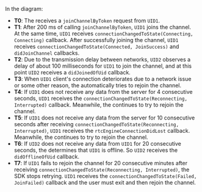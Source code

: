 <PlatformWrapper platform="ios">

In the diagram:
- **T0**: The <Vpd k="SDK" /> receives a `joinChannelByToken` request from `UID1`.
- **T1**: After 200 ms of calling `joinChannelByToken`, `UID1` joins the channel. At the same time, `UID1` receives `connectionChangedToState(Connecting, Connecting)` callback. After successfully joining the channel, `UID1` receives `connectionChangedToState(Connected, JoinSuccess)` and `didJoinChannel` callbacks.
- **T2**: Due to the transmission delay between networks, `UID2` observes a delay of about 100 milliseconds for `UID1` to join the channel, and at this point `UID2` receives a `didJoinedOfUid` callback.
- **T3**: When `UID1` client's connection deteriorates due to a network issue or some other reason, the <Vpd k="SDK" /> automatically tries to rejoin the channel.
- **T4**: If `UID1` does not receive any data from the server for 4 consecutive seconds, `UID1` receives the `connectionChangedToState(Reconnecting, Interrupted)` callback. Meanwhile, the <Vpd k="SDK" /> continues to try to rejoin the channel.
- **T5**: If `UID1` does not receive any data from the server for 10 consecutive seconds after receiving `connectionChangedToState(Reconnecting, Interrupted)`, `UID1` receives the `rtcEngineConnectionDidLost` callback. Meanwhile, the <Vpd k="SDK" /> continues to try to rejoin the channel.
- **T6**: If `UID2` does not receive any data from `UID1` for 20 consecutive seconds, the <Vpd k="SDK" /> determines that `UID1` is offline. So `UID2` receives the `didOfflineOfUid` callback.
- **T7**: If `UID1` fails to rejoin the channel for 20 consecutive minutes after receiving `connectionChangedToState(Reconnecting, Interrupted)`, the SDK stops retrying. `UID1` receives the `connectionChangedToState(Failed, JoinFailed)` callback and the user must exit and then rejoin the channel.

</PlatformWrapper>